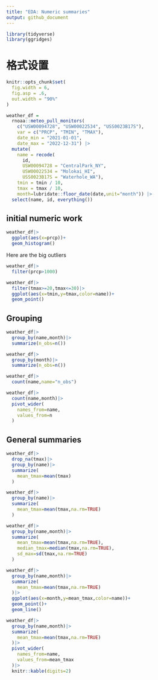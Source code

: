 ```yaml
---
title: "EDA: Numeric summaries"
output: github_document
---
```


```r
library(tidyverse)
library(ggridges)
```

# 格式设置
```r
knitr::opts_chunk$set(
  fig.width = 6,
  fig.asp = .6,
  out.width = "90%"
)
```


```r
weather_df = 
  rnoaa::meteo_pull_monitors(
    c("USW00094728", "USW00022534", "USS0023B17S"),
    var = c("PRCP", "TMIN", "TMAX"), 
    date_min = "2021-01-01",
    date_max = "2022-12-31") |>
  mutate(
    name = recode(
      id, 
      USW00094728 = "CentralPark_NY", 
      USW00022534 = "Molokai_HI",
      USS0023B17S = "Waterhole_WA"),
    tmin = tmin / 10,
    tmax = tmax / 10,
    month=lubridate::floor_date(date,unit="month")) |>
  select(name, id, everything())
```
## initial numeric work

```r
weather_df|>
  ggplot(aes(x=prcp))+
  geom_histogram()
```

Here are the big outliers


```r
weather_df|>
  filter(prcp>1000)
```

```r
weather_df|>
  filter(tmax>=20,tmax<=30)|>
  ggplot(aes(x=tmin,y=tmax,color=name))+
  geom_point()
```
## Grouping


```r
weather_df|>
  group_by(name,month)|>
  summarize(n_obs=n())
```

```r
weather_df|>
  group_by(month)|>
  summarize(n_obs=n())
```



```r
weather_df|>
  count(name,name="n_obs")
```

```r
weather_df|>
  count(name,month)|>
  pivot_wider(
    names_from=name,
    values_from=n
  )
```

## General summaries

```r
weather_df|>
  drop_na(tmax)|>
  group_by(name)|>
  summarize(
    mean_tmax=mean(tmax)
  )
```

```r
weather_df|>
  group_by(name)|>
  summarize(
    mean_tmax=mean(tmax,na.rm=TRUE)
  )
```

```r
weather_df|>
  group_by(name,month)|>
  summarize(
    mean_tmax=mean(tmax,na.rm=TRUE),
    median_tmax=median(tmax,na.rm=TRUE),
    sd_max=sd(tmax,na.rm=TRUE)
  )
```

```r
weather_df|>
  group_by(name,month)|>
  summarize(
    mean_tmax=mean(tmax,na.rm=TRUE)
  )|>
  ggplot(aes(x=month,y=mean_tmax,color=name))+
  geom_point()+
  geom_line()
```

```r
weather_df|>
  group_by(name,month)|>
  summarize(
    mean_tmax=mean(tmax,na.rm=TRUE)
  )|>
  pivot_wider(
    names_from=name,
    values_from=mean_tmax
  )|>
  knitr::kable(digits=2)
```








